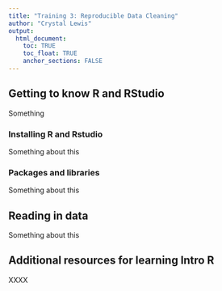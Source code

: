 ```yaml
---
title: "Training 3: Reproducible Data Cleaning"
author: "Crystal Lewis"
output: 
  html_document:
    toc: TRUE
    toc_float: TRUE
    anchor_sections: FALSE
---
```


## Getting to know R and RStudio

Something

### Installing R and Rstudio

Something about this

### Packages and libraries

Something about this

## Reading in data

Something about this

## Additional resources for learning Intro R

XXXX
